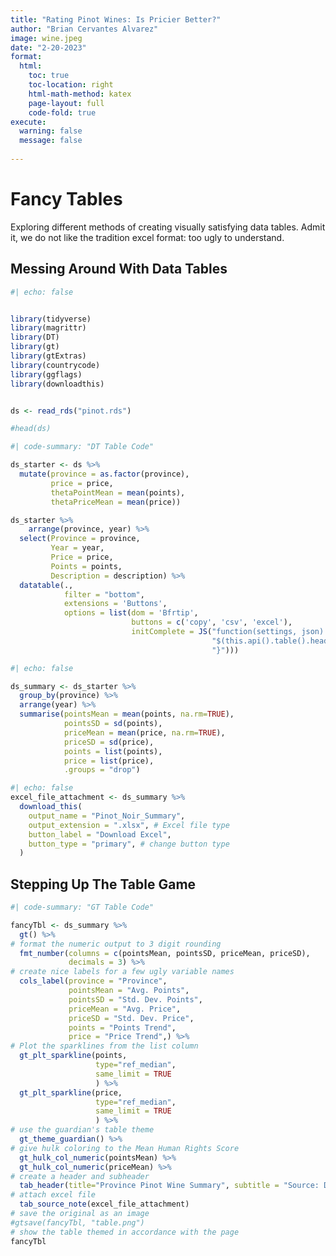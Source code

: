 ```yaml
---
title: "Rating Pinot Wines: Is Pricier Better?"
author: "Brian Cervantes Alvarez"
image: wine.jpeg
date: "2-20-2023"
format:
  html:
    toc: true
    toc-location: right
    html-math-method: katex
    page-layout: full
    code-fold: true
execute: 
  warning: false
  message: false
  
---
```


# Fancy Tables

Exploring different methods of creating visually satisfying data tables. Admit it, we do not like the tradition excel format: too ugly to understand.


## Messing Around With Data Tables


```r
#| echo: false


library(tidyverse)
library(magrittr)
library(DT)
library(gt)
library(gtExtras)
library(countrycode)
library(ggflags) 
library(downloadthis)


ds <- read_rds("pinot.rds")

#head(ds)
```
```r
#| code-summary: "DT Table Code"

ds_starter <- ds %>% 
  mutate(province = as.factor(province),
         price = price,
         thetaPointMean = mean(points),
         thetaPriceMean = mean(price))

ds_starter %>% 
    arrange(province, year) %>%
  select(Province = province, 
         Year = year, 
         Price = price, 
         Points = points, 
         Description = description) %>%
  datatable(., 
            filter = "bottom", 
            extensions = 'Buttons', 
            options = list(dom = 'Bfrtip',
                           buttons = c('copy', 'csv', 'excel'), 
                           initComplete = JS("function(settings, json) {",
                                             "$(this.api().table().header()).css({'background-color': '#131F4F', 'color': '#fff'});",
                                             "}")))

```

```r
#| echo: false

ds_summary <- ds_starter %>% 
  group_by(province) %>% 
  arrange(year) %>%
  summarise(pointsMean = mean(points, na.rm=TRUE), 
            pointsSD = sd(points),
            priceMean = mean(price, na.rm=TRUE), 
            priceSD = sd(price),
            points = list(points),
            price = list(price),
            .groups = "drop")
```


```r
#| echo: false
excel_file_attachment <- ds_summary %>%
  download_this(
    output_name = "Pinot_Noir_Summary",
    output_extension = ".xlsx", # Excel file type
    button_label = "Download Excel",
    button_type = "primary", # change button type
  )
```


## Stepping Up The Table Game


```r
#| code-summary: "GT Table Code"

fancyTbl <- ds_summary %>%
  gt() %>%
# format the numeric output to 3 digit rounding  
  fmt_number(columns = c(pointsMean, pointsSD, priceMean, priceSD),
             decimals = 3) %>%
# create nice labels for a few ugly variable names
  cols_label(province = "Province",
             pointsMean = "Avg. Points",
             pointsSD = "Std. Dev. Points",
             priceMean = "Avg. Price",
             priceSD = "Std. Dev. Price",
             points = "Points Trend",
             price = "Price Trend",) %>%
# Plot the sparklines from the list column
  gt_plt_sparkline(points, 
                   type="ref_median", 
                   same_limit = TRUE
                   ) %>%
  gt_plt_sparkline(price, 
                   type="ref_median", 
                   same_limit = TRUE
                   ) %>%
# use the guardian's table theme
  gt_theme_guardian() %>% 
# give hulk coloring to the Mean Human Rights Score
  gt_hulk_col_numeric(pointsMean) %>%
  gt_hulk_col_numeric(priceMean) %>%
# create a header and subheader
  tab_header(title="Province Pinot Wine Summary", subtitle = "Source: Dr. Hendrick") %>%
# attach excel file
  tab_source_note(excel_file_attachment)
# save the original as an image
#gtsave(fancyTbl, "table.png")
# show the table themed in accordance with the page
fancyTbl
```



